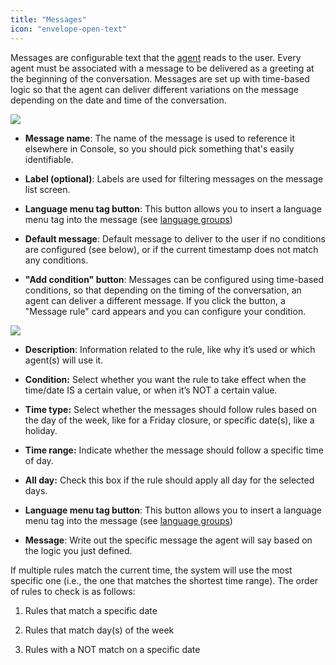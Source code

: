 ```yaml
---
title: "Messages"
icon: "envelope-open-text"
---
```


Messages are configurable text that the [agent](/workspaces/Agents) reads to the user. Every agent must be associated with a message to be delivered as a greeting at the beginning of the conversation. Messages are set up with time-based logic so that the agent can deliver different variations on the message depending on the date and time of the conversation.

![](/mintlify/images/create_new_message_03_11.jpg)

* **Message name**: The name of the message is used to reference it elsewhere in Console, so you should pick something that's easily identifiable.

* **Label (optional)**: Labels are used for filtering messages on the message list screen.

* **Language menu tag button**: This button allows you to insert a language menu tag into the message (see [language groups](/Resources/LanguageGroups))

* **Default message**: Default message to deliver to the user if no conditions are configured (see below), or if the current timestamp does not match any conditions.

* **"Add condition" button**: Messages can be configured using time-based conditions, so that depending on the timing of the conversation, an agent can deliver a different message. If you click the button, a "Message rule" card appears and you can configure your condition.

![](/mintlify/images/message_rule.jpg)

* **Description**: Information related to the rule, like why it’s used or which agent(s) will use it. 

* **Condition:** Select whether you want the rule to take effect when the time/date IS a certain value, or when it’s NOT a certain value. 

* **Time type:** Select whether the messages should follow rules based on the day of the week, like for a Friday closure, or specific date(s), like a holiday. 

* **Time range:** Indicate whether the message should follow a specific time of day.

* **All day:** Check this box if the rule should apply all day for the selected days.

* **Language menu tag button**: This button allows you to insert a language menu tag into the message (see [language groups](/Resources/LanguageGroups))

* **Message**: Write out the specific message the agent will say based on the logic you just defined. 

If multiple rules match the current time, the system will use the most specific one (i.e., the one that matches the shortest time range). The order of rules to check is as follows:

1. Rules that match a specific date

2. Rules that match day(s) of the week

3. Rules with a NOT match on a specific date